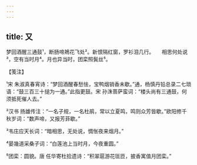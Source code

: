 ```yaml
---
---
---
```

title: 又
---







梦回酒醒三通鼓¹，断肠啼鴂花飞处²。新恨隔红窗，罗衫泪几行。　　相思何处说³，空有当时月⁴。月也异当时，团栾照鬓丝⁵。





【笺注】


¹宋 朱淑真春宵诗：“梦回酒醒春愁怯，宝鸭烟销香未歇。”通，杨慎丹铅总录二七琐语：“鼓三百三十搥为一通。”此指更鼓。宋 孙洙菩萨蛮词：“楼头尚有三通鼓，何须抵死催人去。”

²汉书 扬雄传注：“一名子规，一名杜鹃，常以立夏鸣，鸣则众芳皆歇。”欧阳修千秋岁词：“数声啼，又报芳菲歇。”

³韦庄应天长词：“暗相思，无处说，惆怅夜来烟月。”

⁴晏幾道采桑子词：“白莲池上当时月，今夜重圆。”

⁵团栾：圆貌。唐 任华寄杜拾遗诗：“积翠扈游花匼匝，披香寓值月团栾。”